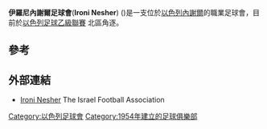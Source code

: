 {{Infobox football club
| clubname   = 伊羅尼內謝爾足球會
| image      =
| fullname   = Ironi Nesher Football Club<br/>עירוני נשר
| nickname   =
| shortname  =
| founded    = {{Start date and age|1954}}
| dissolved  =
| ground     = [[內謝爾|內謝爾]]Nesher Stadium
| capacity   = 5,000
| owntitle   =
| owner      =
| chrtitle   =
| chairman   = {{flagicon|Israel}} Emil Yosifov
| ceo        =
| mgrtitle   =
| manager    = {{flagicon|Israel}} [[Eldad_Shavit|Eldad Shavit]]
| league     = Liga Alef
| season     = 2017–18
| position   = 16th, Liga Leumit
| pattern_la1=|pattern_b1=|pattern_ra1=|
  leftarm1=000000|body1=000000|rightarm1=000000|shorts1=000000|socks1=000000|
  pattern_la2=|pattern_b2=|pattern_ra2=|
  leftarm2=FFFFFF|body2=FFFFFF|rightarm2=FFFFFF|shorts2=FFFFFF|socks2=FFFFFF|
}}

'''伊羅尼內謝爾足球會'''('''Ironi Nesher''') ({{lang-he|עירוני נשר}})是一支位於[[以色列|以色列]][[內謝爾|內謝爾]]的職業足球會，目前於[[以色列足球乙級聯賽|以色列足球乙級聯賽]] 北區角逐。

==參考==
{{Reflist}}

==外部連結==
*[https://web.archive.org/web/20150709112546/http://football.org.il/Clubs/Pages/TeamDetails.aspx?TEAM_ID=5966 Ironi Nesher] The Israel Football Association {{he icon}}

[[Category:以色列足球會|Category:以色列足球會]]
[[Category:1954年建立的足球俱樂部|Category:1954年建立的足球俱樂部]]